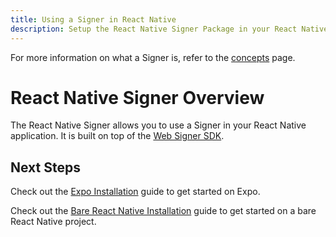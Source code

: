```yaml
---
title: Using a Signer in React Native
description: Setup the React Native Signer Package in your React Native Project
---
```


For more information on what a Signer is, refer to the [concepts](/wallets/concepts/smart-account-signer) page.

# React Native Signer Overview

The React Native Signer allows you to use a Signer in your React Native application. It is built on top of the [Web Signer SDK](/wallets/signer/what-is-a-signer).

<Markdown src="../../../shared/react-native/prerequisites.mdx" />

## Next Steps

Check out the [Expo Installation](/wallets/react-native/getting-started/getting-started-expo#install-the-react-native-signer-package) guide to get started on Expo.

Check out the [Bare React Native Installation](/wallets/react-native/getting-started/getting-started-rn-bare#install-the-react-native-signer-package) guide to get started on a bare React Native project.
